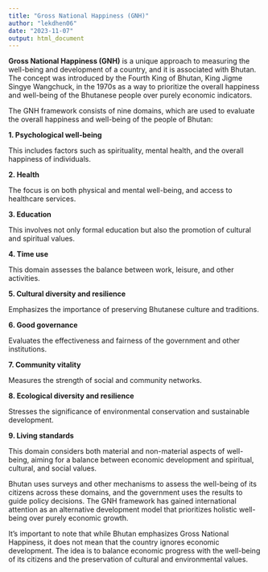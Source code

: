 ```yaml
---
title: "Gross National Happiness (GNH)"
author: "lekdhen06"
date: "2023-11-07"
output: html_document
---
```


**Gross National Happiness (GNH)** is a unique approach to measuring the well-being and development of a country, and it is associated with Bhutan. The concept was introduced by the Fourth King of Bhutan, King Jigme Singye Wangchuck, in the 1970s as a way to prioritize the overall happiness and well-being of the Bhutanese people over purely economic indicators.

The GNH framework consists of nine domains, which are used to evaluate the overall happiness and well-being of the people of Bhutan:

**1. Psychological well-being**

This includes factors such as spirituality, mental health, and the overall happiness of individuals.

**2. Health**

The focus is on both physical and mental well-being, and access to healthcare services.

**3. Education**

This involves not only formal education but also the promotion of cultural and spiritual values.

**4. Time use**

This domain assesses the balance between work, leisure, and other activities.

**5. Cultural diversity and resilience**

Emphasizes the importance of preserving Bhutanese culture and traditions.

**6. Good governance**

Evaluates the effectiveness and fairness of the government and other institutions.

**7. Community vitality**

Measures the strength of social and community networks.

**8. Ecological diversity and resilience**

Stresses the significance of environmental conservation and sustainable development.

**9. Living standards**

This domain considers both material and non-material aspects of well-being, aiming for a balance between economic development and spiritual, cultural, and social values.

Bhutan uses surveys and other mechanisms to assess the well-being of its citizens across these domains, and the government uses the results to guide policy decisions. The GNH framework has gained international attention as an alternative development model that prioritizes holistic well-being over purely economic growth.

It's important to note that while Bhutan emphasizes Gross National Happiness, it does not mean that the country ignores economic development. The idea is to balance economic progress with the well-being of its citizens and the preservation of cultural and environmental values.
